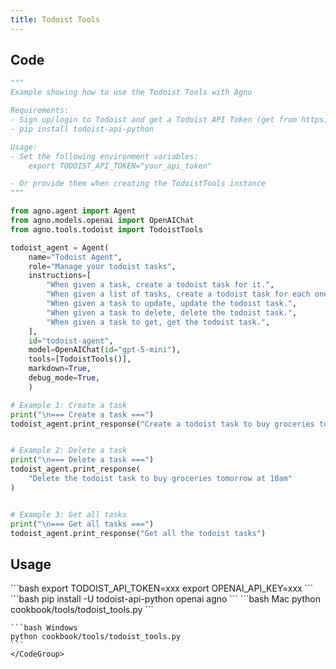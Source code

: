 ```yaml
---
title: Todoist Tools
---
```


## Code

```python cookbook/tools/todoist_tools.py
"""
Example showing how to use the Todoist Tools with Agno

Requirements:
- Sign up/login to Todoist and get a Todoist API Token (get from https://app.todoist.com/app/settings/integrations/developer)
- pip install todoist-api-python

Usage:
- Set the following environment variables:
    export TODOIST_API_TOKEN="your_api_token"

- Or provide them when creating the TodoistTools instance
"""

from agno.agent import Agent
from agno.models.openai import OpenAIChat
from agno.tools.todoist import TodoistTools

todoist_agent = Agent(
    name="Todoist Agent",
    role="Manage your todoist tasks",
    instructions=[
        "When given a task, create a todoist task for it.",
        "When given a list of tasks, create a todoist task for each one.",
        "When given a task to update, update the todoist task.",
        "When given a task to delete, delete the todoist task.",
        "When given a task to get, get the todoist task.",
    ],
    id="todoist-agent",
    model=OpenAIChat(id="gpt-5-mini"),
    tools=[TodoistTools()],
    markdown=True,
    debug_mode=True,
    )

# Example 1: Create a task
print("\n=== Create a task ===")
todoist_agent.print_response("Create a todoist task to buy groceries tomorrow at 10am")


# Example 2: Delete a task
print("\n=== Delete a task ===")
todoist_agent.print_response(
    "Delete the todoist task to buy groceries tomorrow at 10am"
)


# Example 3: Get all tasks
print("\n=== Get all tasks ===")
todoist_agent.print_response("Get all the todoist tasks")
```

## Usage

<Steps>
  <Snippet file="create-venv-step.mdx" /> 

  <Step title="Set your API Token">
    ```bash
    export TODOIST_API_TOKEN=xxx
    export OPENAI_API_KEY=xxx
    ```
  </Step>

  <Step title="Install libraries">
    ```bash
    pip install -U todoist-api-python openai agno
    ```
  </Step>

  <Step title="Run Agent">
    <CodeGroup>
    ```bash Mac
    python cookbook/tools/todoist_tools.py
    ```

    ```bash Windows
    python cookbook/tools/todoist_tools.py
    ```
    </CodeGroup>
  </Step>   
</Steps>

